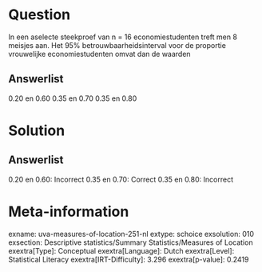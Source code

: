 Question
========

In een aselecte steekproef van n = 16 economiestudenten treft men 8
meisjes aan. Het 95% betrouwbaarheidsinterval voor de proportie
vrouwelijke economiestudenten omvat dan de waarden

Answerlist
----------

0.20 en 0.60
0.35 en 0.70
0.35 en 0.80

Solution
========

Answerlist
----------

0.20 en 0.60: Incorrect
0.35 en 0.70: Correct
0.35 en 0.80: Incorrect

Meta-information
================
exname: uva-measures-of-location-251-nl
extype: schoice
exsolution: 010
exsection: Descriptive statistics/Summary Statistics/Measures of Location
exextra[Type]: Conceptual
exextra[Language]: Dutch
exextra[Level]: Statistical Literacy
exextra[IRT-Difficulty]: 3.296
exextra[p-value]: 0.2419
